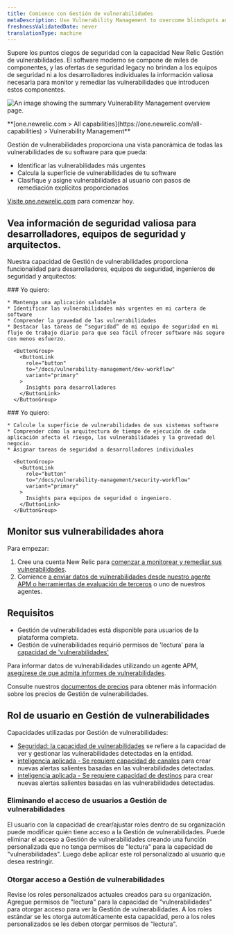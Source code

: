 ```yaml
---
title: Comience con Gestión de vulnerabilidades
metaDescription: Use Vulnerability Management to overcome blindspots and remediate vulnerabilities.
freshnessValidatedDate: never
translationType: machine
---
```


Supere los puntos ciegos de seguridad con la capacidad New Relic Gestión de vulnerabilidades. El software moderno se compone de miles de componentes, y las ofertas de seguridad legacy no brindan a los equipos de seguridad ni a los desarrolladores individuales la información valiosa necesaria para monitor y remediar las vulnerabilidades que introducen estos componentes.

<img
  title="Vulnerability Management overview"
  alt="An image showing the summary Vulnerability Management overview page."
  src="/images/security_screenshot-full_security-overview.webp"
/>

<figcaption>
  <DNT>
    **[one.newrelic.com > All capabilities](https://one.newrelic.com/all-capabilities) > Vulnerability Management**
  </DNT>
</figcaption>

Gestión de vulnerabilidades proporciona una vista panorámica de todas las vulnerabilidades de su software para que pueda:

* Identificar las vulnerabilidades más urgentes
* Calcula la superficie de vulnerabilidades de tu software
* Clasifique y asigne vulnerabilidades al usuario con pasos de remediación explícitos proporcionados

[Visite one.newrelic.com](https://one.newrelic.com/vulnerability-management) para comenzar hoy.

## Vea información de seguridad valiosa para desarrolladores, equipos de seguridad y arquitectos.

Nuestra capacidad de Gestión de vulnerabilidades proporciona funcionalidad para desarrolladores, equipos de seguridad, ingenieros de seguridad y arquitectos:

<SideBySide>
  <Side>
    ### Yo quiero:

    * Mantenga una aplicación saludable
    * Identificar las vulnerabilidades más urgentes en mi cartera de software
    * Comprender la gravedad de las vulnerabilidades
    * Destacar las tareas de “seguridad” de mi equipo de seguridad en mi flujo de trabajo diario para que sea fácil ofrecer software más seguro con menos esfuerzo.

      <ButtonGroup>
        <ButtonLink
          role="button"
          to="/docs/vulnerability-management/dev-workflow"
          variant="primary"
        >
          Insights para desarrolladores
        </ButtonLink>
      </ButtonGroup>
  </Side>

  <Side>
    ### Yo quiero:

    * Calcule la superficie de vulnerabilidades de sus sistemas software
    * Comprender cómo la arquitectura de tiempo de ejecución de cada aplicación afecta el riesgo, las vulnerabilidades y la gravedad del negocio.
    * Asignar tareas de seguridad a desarrolladores individuales

      <ButtonGroup>
        <ButtonLink
          role="button"
          to="/docs/vulnerability-management/security-workflow"
          variant="primary"
        >
          Insights para equipos de seguridad o ingeniero.
        </ButtonLink>
      </ButtonGroup>
  </Side>
</SideBySide>

## Monitor sus vulnerabilidades ahora

Para empezar:

1. Cree una cuenta New Relic para [comenzar a monitorear y remediar sus vulnerabilidades](https://one.newrelic.com/vulnerability-management).
2. Comience [a enviar datos de vulnerabilidades desde nuestro agente APM o herramientas de evaluación de terceros](/docs/vulnerability-management/integrations/intro) o uno de nuestros agentes.

## Requisitos

* Gestión de vulnerabilidades está disponible para usuarios de la plataforma completa.
* Gestión de vulnerabilidades requirió permisos de 'lectura' para la [capacidad de 'vulnerabilidades'](/docs/accounts/accounts-billing/new-relic-one-user-management/user-permissions/#security)

Para informar datos de vulnerabilidades utilizando un agente APM, [asegúrese de que admita informes de vulnerabilidades](/docs/vulnerability-management/integrations/intro/#apm-agents).

Consulte nuestros [documentos de precios](/docs/licenses/license-information/usage-plans/new-relic-one-usage-plan-descriptions/#list-price) para obtener más información sobre los precios de Gestión de vulnerabilidades.

## Rol de usuario en Gestión de vulnerabilidades

Capacidades utilizadas por Gestión de vulnerabilidades:

* [Seguridad: la capacidad de vulnerabilidades](/docs/accounts/accounts-billing/new-relic-one-user-management/user-permissions/#security) se refiere a la capacidad de ver y gestionar las vulnerabilidades detectadas en la entidad.
* [inteligencia aplicada - Se requiere capacidad de canales](/docs/accounts/accounts-billing/new-relic-one-user-management/user-permissions/#applied-intelligence) para crear nuevas alertas salientes basadas en las vulnerabilidades detectadas.
* [inteligencia aplicada - Se requiere capacidad de destinos](/docs/accounts/accounts-billing/new-relic-one-user-management/user-permissions/#applied-intelligence) para crear nuevas alertas salientes basadas en las vulnerabilidades detectadas.

### Eliminando el acceso de usuarios a Gestión de vulnerabilidades

El usuario con la capacidad de crear/ajustar roles dentro de su organización puede modificar quién tiene acceso a la Gestión de vulnerabilidades. Puede eliminar el acceso a Gestión de vulnerabilidades creando una función personalizada que no tenga permisos de "lectura" para la capacidad de "vulnerabilidades". Luego debe aplicar este rol personalizado al usuario que desea restringir.

### Otorgar acceso a Gestión de vulnerabilidades

Revise los roles personalizados actuales creados para su organización. Agregue permisos de "lectura" para la capacidad de "vulnerabilidades" para otorgar acceso para ver la Gestión de vulnerabilidades. A los roles estándar se les otorga automáticamente esta capacidad, pero a los roles personalizados se les deben otorgar permisos de "lectura".
